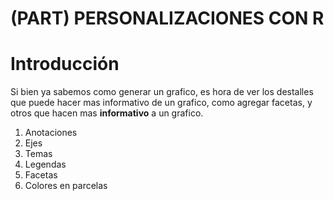 # (PART) PERSONALIZACIONES CON R{-}

# Introducción
Si bien ya sabemos como generar un grafico, es hora de ver los destalles que puede hacer mas informativo de un grafico, como agregar facetas, y otros que hacen mas **informativo** a un grafico.

1. Anotaciones
1. Ejes
1. Temas
1. Legendas
1. Facetas
1. Colores en parcelas